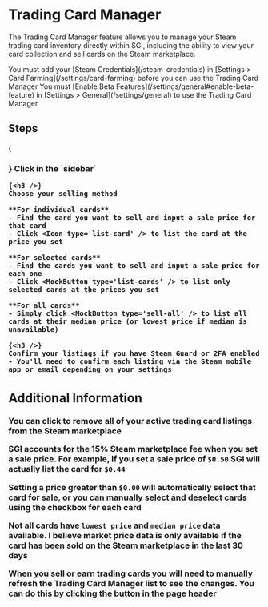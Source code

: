 

# Trading Card Manager

The Trading Card Manager feature allows you to manage your Steam trading card inventory directly within SGI, including the ability to view your card collection and sell cards on the Steam marketplace.

<Callout type="info">
    You must add your [Steam Credentials](/steam-credentials) in [Settings > Card Farming](/settings/card-farming) before you can use the Trading Card Manager
</Callout>

<Callout type="info">
    You must [Enable Beta Features](/settings/general#enable-beta-feature) in [Settings > General](/settings/general) to use the Trading Card Manager
</Callout>

## Steps

<Steps>
    {<h3 />}
    Click <Icon type='market' /> in the `sidebar`
    
    {<h3 />}
    Choose your selling method
    
    **For individual cards**
    - Find the card you want to sell and input a sale price for that card
    - Click <Icon type='list-card' /> to list the card at the price you set

    **For selected cards**
    - Find the cards you want to sell and input a sale price for each one
    - Click <MockButton type='list-cards' /> to list only selected cards at the prices you set
    
    **For all cards**
    - Simply click <MockButton type='sell-all' /> to list all cards at their median price (or lowest price if median is unavailable)
    
    {<h3 />}
    Confirm your listings if you have Steam Guard or 2FA enabled
    - You'll need to confirm each listing via the Steam mobile app or email depending on your settings
</Steps>

## Additional Information

You can click <MockButton type='remove-all'/> to remove all of your active trading card listings from the Steam marketplace

SGI accounts for the 15% Steam marketplace fee when you set a sale price. For example, if you set a sale price of `$0.50` SGI will actually list the card for `$0.44`

Setting a price greater than `$0.00` will automatically select that card for sale, or you can manually select and deselect cards using the checkbox for each card

Not all cards have `lowest price` and `median price` data available. I believe market price data is only available if the card has been sold on the Steam marketplace in the last 30 days

When you sell or earn trading cards you will need to manually refresh the Trading Card Manager list to see the changes. You can do this by clicking the <Icon type='refresh' /> button in the page header